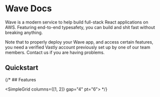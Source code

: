 # Wave Docs


Wave is a modern service to help build full-stack React applications on AWS. Featuring end-to-end
typesafety, you can build and shit fast without breaking anything.

<Callout type="warning" emoji="⚠️">
  Note that to properly deploy your Wave app, and access certain features, you need a verified
  Vastly account previously set up by one of our team members. Contact us if you are having
  problems.
</Callout>

## Quickstart

<LinkCards>
  <LinkCard
    heading="Setting Up Your Monorepo"
    description="Start building a new app using Wave"
    link="/getting-started/setting-up-your-first-monorepo"
  />
  <LinkCard
    heading="Retrieve your AWS credentials"
    description="Make sure you are set up to deploy your stack"
    link="/getting-started/how-to-get-aws-credentials"
  />
</LinkCards>


{/* ## Features

<SimpleGrid columns={[1, 2]} gap="4" pt="6">
  <LinkCard heading="Feature 1" description="Add a feature description" link="/getting-started/setting-up-your-first-monorepo" />
  <LinkCard heading="Feature 2" description="Add a feature description" link="/getting-started/how-to-get-aws-credentials" />
  <LinkCard heading="Feature 3" description="Add a feature description" link="/getting-started/how-to-get-aws-credentials" />
</SimpleGrid> */}




